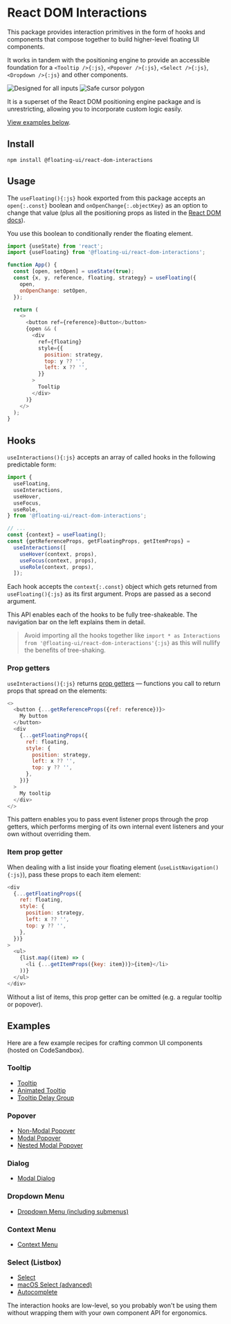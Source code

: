 # React DOM Interactions

This package provides interaction primitives in the form of hooks
and components that compose together to build higher-level
floating UI components.

It works in tandem with the positioning engine to provide an
accessible foundation for a `<Tooltip />{:js}`,
`<Popover />{:js}`, `<Select />{:js}`, `<Dropdown />{:js}` and
other components.

<div className="flex justify-center md:justify-between items-center flex-wrap gap-2 mx-auto">
  <img
    className="relative sm:left-[5rem] top-[1rem] md:top-0 md:left-0 inline-block card"
    src="/all-inputs.png"
    alt="Designed for all inputs"
    width={335}
    height={225}
  />
  <img
    className="relative sm:left-[-5rem] top-[-1rem] md:left-0 md:top-0 inline-block card"
    src="/safe-cursor-polygon.png"
    alt="Safe cursor polygon"
    width={335}
    height={225}
  />
</div>

It is a superset of the React DOM positioning engine package and
is unrestricting, allowing you to incorporate custom logic
easily.

[View examples below](/docs/react-dom-interactions#examples).

## Install

```shell
npm install @floating-ui/react-dom-interactions
```

## Usage

The `useFloating(){:js}` hook exported from this package accepts
an `open{:.const}` boolean and `onOpenChange{:.objectKey}` as an
option to change that value (plus all the positioning props as
listed in the [React DOM docs](/docs/react-dom)).

You use this boolean to conditionally render the floating
element.

```js /open/
import {useState} from 'react';
import {useFloating} from '@floating-ui/react-dom-interactions';

function App() {
  const [open, setOpen] = useState(true);
  const {x, y, reference, floating, strategy} = useFloating({
    open,
    onOpenChange: setOpen,
  });

  return (
    <>
      <button ref={reference}>Button</button>
      {open && (
        <div
          ref={floating}
          style={{
            position: strategy,
            top: y ?? '',
            left: x ?? '',
          }}
        >
          Tooltip
        </div>
      )}
    </>
  );
}
```

## Hooks

`useInteractions(){:js}` accepts an array of called hooks in the
following predictable form:

```js /useInteractions/
import {
  useFloating,
  useInteractions,
  useHover,
  useFocus,
  useRole,
} from '@floating-ui/react-dom-interactions';

// ...
const {context} = useFloating();
const {getReferenceProps, getFloatingProps, getItemProps} =
  useInteractions([
    useHover(context, props),
    useFocus(context, props),
    useRole(context, props),
  ]);
```

Each hook accepts the `context{:.const}` object which gets
returned from `useFloating(){:js}` as its first argument. Props
are passed as a second argument.

This API enables each of the hooks to be fully tree-shakeable.
The navigation bar on the left explains them in detail.

> Avoid importing all the hooks together like
> `import * as Interactions from '@floating-ui/react-dom-interactions'{:js}`
> as this will nullify the benefits of tree-shaking.

### Prop getters

`useInteractions(){:js}` returns
[prop getters](https://kentcdodds.com/blog/how-to-give-rendering-control-to-users-with-prop-getters)
— functions you call to return props that spread on the elements:

```js
<>
  <button {...getReferenceProps({ref: reference})}>
    My button
  </button>
  <div
    {...getFloatingProps({
      ref: floating,
      style: {
        position: strategy,
        left: x ?? '',
        top: y ?? '',
      },
    })}
  >
    My tooltip
  </div>
</>
```

This pattern enables you to pass event listener props through the
prop getters, which performs merging of its own internal event
listeners and your own without overriding them.

### Item prop getter

When dealing with a list inside your floating element
(`useListNavigation(){:js}`), pass these props to each item
element:

```js /getItemProps/
<div
  {...getFloatingProps({
    ref: floating,
    style: {
      position: strategy,
      left: x ?? '',
      top: y ?? '',
    },
  })}
>
  <ul>
    {list.map((item) => (
      <li {...getItemProps({key: item})}>{item}</li>
    ))}
  </ul>
</div>
```

Without a list of items, this prop getter can be omitted (e.g. a
regular tooltip or popover).

## Examples

Here are a few example recipes for crafting common UI components
(hosted on CodeSandbox).

### Tooltip

- [Tooltip](https://codesandbox.io/s/winter-tree-wmmffl?file=/src/Tooltip.tsx)
- [Animated Tooltip](https://codesandbox.io/s/winter-tree-wmmffl?file=/src/AnimatedTooltip.tsx)
- [Tooltip Delay Group](https://codesandbox.io/s/icy-water-ktwif6?file=/src/Tooltip.tsx)

### Popover

- [Non-Modal Popover](https://codesandbox.io/s/quizzical-water-b3dedw?file=/src/Popover.tsx)
- [Modal Popover](https://codesandbox.io/s/optimistic-jennings-jmpgfk?file=/src/Popover.tsx)
- [Nested Modal Popover](https://codesandbox.io/s/optimistic-jennings-jmpgfk?file=/src/NestedPopover.tsx)

### Dialog

- [Modal Dialog](https://codesandbox.io/s/wandering-dream-qwe6dj?file=/src/App.tsx)

### Dropdown Menu

- [Dropdown Menu (including submenus)](https://codesandbox.io/s/admiring-lamport-5wt3yg?file=/src/DropdownMenu.tsx)

### Context Menu

- [Context Menu](https://codesandbox.io/s/trusting-rui-2duieo?file=/src/ContextMenu.tsx)

### Select (Listbox)

- [Select](https://codesandbox.io/s/gallant-sea-rcg43b?file=/src/Select.tsx)
- [macOS Select (advanced)](https://codesandbox.io/s/shy-snowflake-kp6479?file=/src/Select.tsx)
- [Autocomplete](https://codesandbox.io/s/fragrant-water-bsuirj?file=/src/App.tsx)

The interaction hooks are low-level, so you probably won't be
using them without wrapping them with your own component API for
ergonomics.
